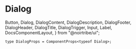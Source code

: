 # Dialog

  Button,
  Dialog,
  DialogContent,
  DialogDescription,
  DialogFooter,
  DialogHeader,
  DialogTitle,
  DialogTrigger,
  Input,
  Label,
  DocsComponentLayout,
} from "@noirtribe/ui";

```tsx
type DialogProps = ComponentProps<typeof Dialog>;
```

<div className="pb-24">
  <DocsComponentLayout
    propInfo={[
      {
        name: "className",
        type: "string",
        defaultValue: "undefined",
        description: "The CSS class name for styling the button.",
      },
    ]}
  >
    <Dialog>
      <DialogTrigger asChild>
        <Button variant="outline">Edit Profile</Button>
      </DialogTrigger>
      <DialogContent className="sm:max-w-[425px] bg-secondary">
        <DialogHeader>
          <DialogTitle>Edit profile</DialogTitle>
          <DialogDescription>
            Make changes to your profile here. Click save when you're done.
          </DialogDescription>
        </DialogHeader>
        <div className="grid gap-4 py-4">
          <div className="grid grid-cols-4 items-center gap-4">
            <Label htmlFor="name" className="text-right">
              Name
            </Label>
            <Input id="name" value="Pedro Duarte" className="col-span-3" />
          </div>
          <div className="grid grid-cols-4 items-center gap-4">
            <Label htmlFor="username" className="text-right">
              Username
            </Label>
            <Input id="username" value="@peduarte" className="col-span-3" />
          </div>
        </div>
        <DialogFooter>
          <Button type="submit">Save changes</Button>
        </DialogFooter>
      </DialogContent>
    </Dialog>
  </DocsComponentLayout>
</div>
